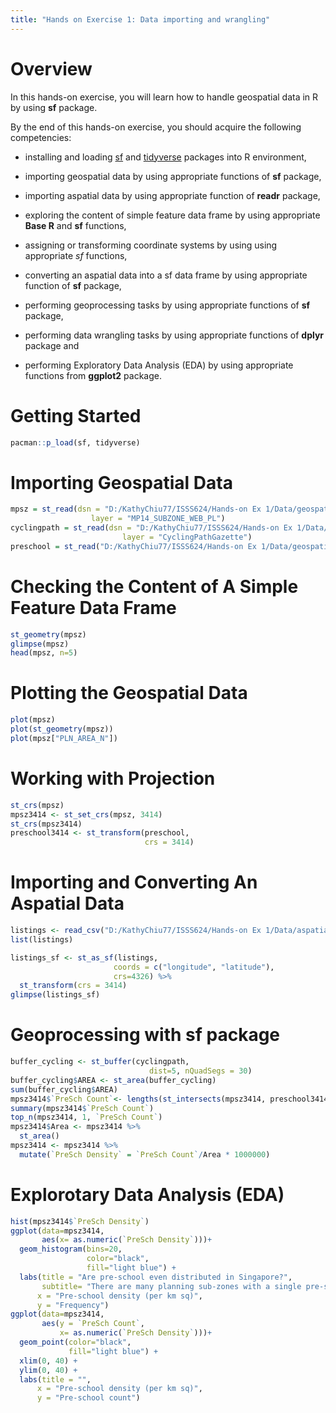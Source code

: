```yaml
---
title: "Hands on Exercise 1: Data importing and wrangling"
---
```


# Overview

In this hands-on exercise, you will learn how to handle geospatial data in R by using **sf** package.

By the end of this hands-on exercise, you should acquire the following competencies:

-   installing and loading [sf](https://r-spatial.github.io/sf/) and [tidyverse](https://www.tidyverse.org/) packages into R environment,

-   importing geospatial data by using appropriate functions of **sf** package,

-   importing aspatial data by using appropriate function of **readr** package,

-   exploring the content of simple feature data frame by using appropriate **Base R** and **sf** functions,

-   assigning or transforming coordinate systems by using using appropriate *sf* functions,

-   converting an aspatial data into a sf data frame by using appropriate function of **sf** package,

-   performing geoprocessing tasks by using appropriate functions of **sf** package,

-   performing data wrangling tasks by using appropriate functions of **dplyr** package and

-   performing Exploratory Data Analysis (EDA) by using appropriate functions from **ggplot2** package.

# **Getting Started**

```r
pacman::p_load(sf, tidyverse)
```

# **Importing Geospatial Data**

```r
mpsz = st_read(dsn = "D:/KathyChiu77/ISSS624/Hands-on Ex 1/Data/geospatial", 
                  layer = "MP14_SUBZONE_WEB_PL")
cyclingpath = st_read(dsn = "D:/KathyChiu77/ISSS624/Hands-on Ex 1/Data/geospatial", 
                         layer = "CyclingPathGazette")
preschool = st_read("D:/KathyChiu77/ISSS624/Hands-on Ex 1/Data/geospatial/PreSchoolsLocation.kml")
```

# **Checking the Content of A Simple Feature Data Frame**

```r
st_geometry(mpsz)
glimpse(mpsz)
head(mpsz, n=5)  
```

# **Plotting the Geospatial Data**

```r
plot(mpsz)
plot(st_geometry(mpsz))
plot(mpsz["PLN_AREA_N"])
```

# **Working with Projection**

```r
st_crs(mpsz)
mpsz3414 <- st_set_crs(mpsz, 3414)
st_crs(mpsz3414)
preschool3414 <- st_transform(preschool, 
                              crs = 3414)
```

# **Importing and Converting An Aspatial Data**

```r
listings <- read_csv("D:/KathyChiu77/ISSS624/Hands-on Ex 1/Data/aspatial/listings.csv")
list(listings) 
```

```r
listings_sf <- st_as_sf(listings, 
                       coords = c("longitude", "latitude"),
                       crs=4326) %>%
  st_transform(crs = 3414)
glimpse(listings_sf)
```

# **Geoprocessing with sf package**

```r
buffer_cycling <- st_buffer(cyclingpath, 
                               dist=5, nQuadSegs = 30)
buffer_cycling$AREA <- st_area(buffer_cycling)
sum(buffer_cycling$AREA)
mpsz3414$`PreSch Count`<- lengths(st_intersects(mpsz3414, preschool3414))
summary(mpsz3414$`PreSch Count`)
top_n(mpsz3414, 1, `PreSch Count`)
mpsz3414$Area <- mpsz3414 %>%
  st_area()
mpsz3414 <- mpsz3414 %>%
  mutate(`PreSch Density` = `PreSch Count`/Area * 1000000)
```

# **Explorotary Data Analysis (EDA)**

```r
hist(mpsz3414$`PreSch Density`)
ggplot(data=mpsz3414, 
       aes(x= as.numeric(`PreSch Density`)))+
  geom_histogram(bins=20, 
                 color="black", 
                 fill="light blue") +
  labs(title = "Are pre-school even distributed in Singapore?",
       subtitle= "There are many planning sub-zones with a single pre-school, on the other hand, \nthere are two planning sub-zones with at least 20 pre-schools",
      x = "Pre-school density (per km sq)",
      y = "Frequency")
ggplot(data=mpsz3414, 
       aes(y = `PreSch Count`, 
           x= as.numeric(`PreSch Density`)))+
  geom_point(color="black", 
             fill="light blue") +
  xlim(0, 40) +
  ylim(0, 40) +
  labs(title = "",
      x = "Pre-school density (per km sq)",
      y = "Pre-school count")
```
